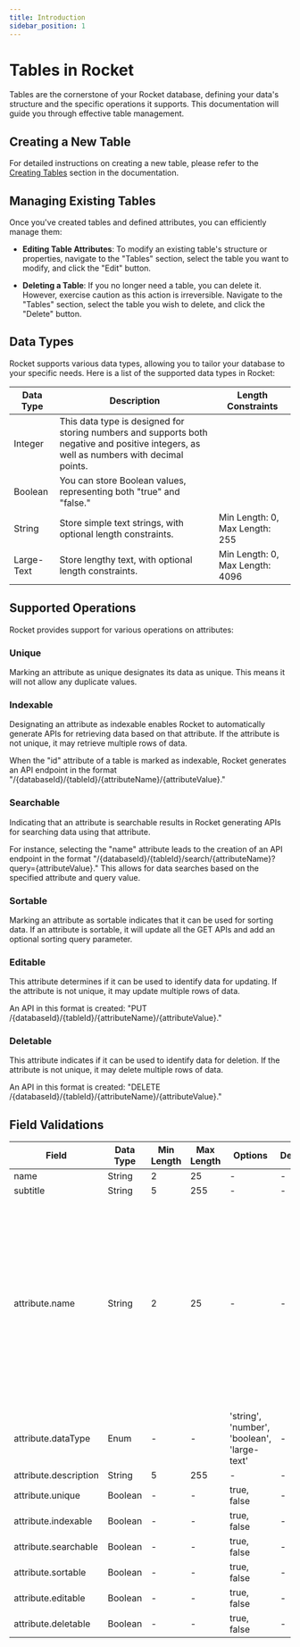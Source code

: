 ```yaml
---
title: Introduction
sidebar_position: 1
---
```


# Tables in Rocket

Tables are the cornerstone of your Rocket database, defining your data's structure and the specific operations it supports. This documentation will guide you through effective table management.

## Creating a New Table

For detailed instructions on creating a new table, please refer to the [Creating Tables](/docs/get-started/table) section in the documentation.

## Managing Existing Tables

Once you've created tables and defined attributes, you can efficiently manage them:

- **Editing Table Attributes**: To modify an existing table's structure or properties, navigate to the "Tables" section, select the table you want to modify, and click the "Edit" button.

- **Deleting a Table**: If you no longer need a table, you can delete it. However, exercise caution as this action is irreversible. Navigate to the "Tables" section, select the table you wish to delete, and click the "Delete" button.

## Data Types

Rocket supports various data types, allowing you to tailor your database to your specific needs. Here is a list of the supported data types in Rocket:

| Data Type  | Description                                                                                                                              | Length Constraints              |
| ---------- | ---------------------------------------------------------------------------------------------------------------------------------------- | ------------------------------- |
| Integer    | This data type is designed for storing numbers and supports both negative and positive integers, as well as numbers with decimal points. |                                 |
| Boolean    | You can store Boolean values, representing both "true" and "false."                                                                      |                                 |
| String     | Store simple text strings, with optional length constraints.                                                                             | Min Length: 0, Max Length: 255  |
| Large-Text | Store lengthy text, with optional length constraints.                                                                                    | Min Length: 0, Max Length: 4096 |

## Supported Operations

Rocket provides support for various operations on attributes:

### Unique

Marking an attribute as unique designates its data as unique. This means it will not allow any duplicate values.

### Indexable

Designating an attribute as indexable enables Rocket to automatically generate APIs for retrieving data based on that attribute. If the attribute is not unique, it may retrieve multiple rows of data.

When the "id" attribute of a table is marked as indexable, Rocket generates an API endpoint in the format "/{databaseId}/{tableId}/{attributeName}/{attributeValue}."

### Searchable

Indicating that an attribute is searchable results in Rocket generating APIs for searching data using that attribute.

For instance, selecting the "name" attribute leads to the creation of an API endpoint in the format "/{databaseId}/{tableId}/search/{attributeName}?query={attributeValue}." This allows for data searches based on the specified attribute and query value.

### Sortable

Marking an attribute as sortable indicates that it can be used for sorting data. If an attribute is sortable, it will update all the GET APIs and add an optional sorting query parameter.

### Editable

This attribute determines if it can be used to identify data for updating. If the attribute is not unique, it may update multiple rows of data.

An API in this format is created: "PUT /{databaseId}/{tableId}/{attributeName}/{attributeValue}."

### Deletable

This attribute indicates if it can be used to identify data for deletion. If the attribute is not unique, it may delete multiple rows of data.

An API in this format is created: "DELETE /{databaseId}/{tableId}/{attributeName}/{attributeValue}."

## Field Validations

| Field                 | Data Type | Min Length | Max Length | Options                                     | Default | Extra Details                                                                                                                                                                                                                           |
| --------------------- | --------- | ---------- | ---------- | ------------------------------------------- | ------- | --------------------------------------------------------------------------------------------------------------------------------------------------------------------------------------------------------------------------------------- |
| name                  | String    | 2          | 25         | -                                           | -       | -                                                                                                                                                                                                                                       |
| subtitle              | String    | 5          | 255        | -                                           | -       | -                                                                                                                                                                                                                                       |
| attribute.name        | String    | 2          | 25         | -                                           | -       | <ul> <li>attribute.name cannot have duplicate values.</li> <li>attribute.name cannot be 'search'.</li> <li>attribute.name can only contains alpha-numeric characters. </li> <li>attribute.name cannot start with any digits.</li> </ul> |
| attribute.dataType    | Enum      | -          | -          | 'string', 'number', 'boolean', 'large-text' | -       | -                                                                                                                                                                                                                                       |
| attribute.description | String    | 5          | 255        | -                                           | -       | -                                                                                                                                                                                                                                       |
| attribute.unique      | Boolean   | -          | -          | true, false                                 | -       | -                                                                                                                                                                                                                                       |
| attribute.indexable   | Boolean   | -          | -          | true, false                                 | -       | -                                                                                                                                                                                                                                       |
| attribute.searchable  | Boolean   | -          | -          | true, false                                 | -       | -                                                                                                                                                                                                                                       |
| attribute.sortable    | Boolean   | -          | -          | true, false                                 | -       | -                                                                                                                                                                                                                                       |
| attribute.editable    | Boolean   | -          | -          | true, false                                 | -       | -                                                                                                                                                                                                                                       |
| attribute.deletable   | Boolean   | -          | -          | true, false                                 | -       | -                                                                                                                                                                                                                                       |
